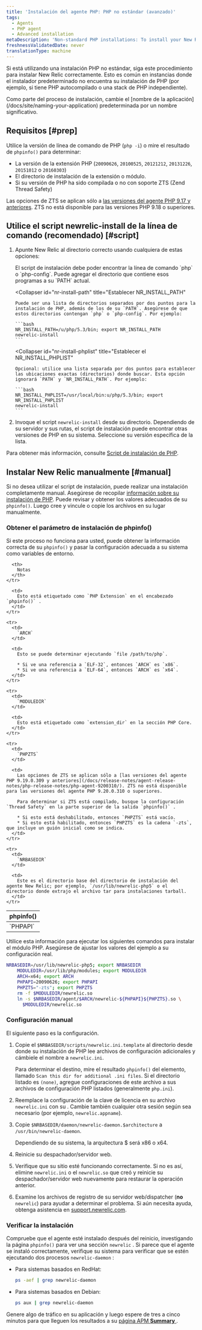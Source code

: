 ```yaml
---
title: 'Instalación del agente PHP: PHP no estándar (avanzado)'
tags:
  - Agents
  - PHP agent
  - Advanced installation
metaDescription: 'Non-standard PHP installations: To install your New Relic PHP agent with the newrelic-install script, or to install manually, start here.'
freshnessValidatedDate: never
translationType: machine
---
```


Si está utilizando una instalación PHP no estándar, siga este procedimiento para instalar New Relic correctamente. Esto es común en instancias donde el instalador predeterminado no encuentra su instalación de PHP (por ejemplo, si tiene PHP autocompilado o una stack de PHP independiente).

<Callout variant="important">
  Como parte del proceso de instalación, cambie el [nombre de la aplicación](/docs/site/naming-your-application) predeterminada por un nombre significativo.
</Callout>

## Requisitos [#prep]

Utilice la versión de línea de comando de PHP (`php -i`) o mire el resultado de `phpinfo()` para determinar:

* La versión de la extensión PHP (`20090626`, `20100525`, `20121212`, `20131226`, `20151012` o `20160303`)
* El directorio de instalación de la extensión o módulo.
* Si su versión de PHP ha sido compilada o no con soporte ZTS (Zend Thread Safety)

Las opciones de ZTS se aplican sólo a [las versiones del agente PHP 9.17 y anteriores](/docs/release-notes/agent-release-notes/php-release-notes/php-agent-9170300/). ZTS no está disponible para las versiones PHP 9.18 o superiores.

## Utilice el script newrelic-install de la línea de comando (recomendado) [#script]

1. Apunte New Relic al directorio correcto usando cualquiera de estas opciones:

   <CollapserGroup>
     <Collapser
       id="add-php-to-path"
       title="Agregue su ubicación PHP a su RUTA"
     >
       El script de instalación debe poder encontrar la línea de comando `php` o `php-config`. Puede agregar el directorio que contiene esos programas a su `PATH` actual.
     </Collapser>

     <Collapser
       id="nr-install-path"
       title="Establecer NR_INSTALL_PATH"
     >
       Puede ser una lista de directorios separados por dos puntos para la instalación de PHP, además de los de su `PATH`. Asegúrese de que estos directorios contengan `php` o `php-config`. Por ejemplo:

       ```bash
       NR_INSTALL_PATH=/u/php/5.3/bin; export NR_INSTALL_PATH
       newrelic-install
       ```
     </Collapser>

     <Collapser
       id="nr-install-phplist"
       title="Establecer el NR_INSTALL_PHPLIST"
     >
       Opcional: utilice una lista separada por dos puntos para establecer las ubicaciones exactas (directorios) donde buscar. Esta opción ignorará `PATH` y `NR_INSTALL_PATH`. Por ejemplo:

       ```bash
       NR_INSTALL_PHPLIST=/usr/local/bin:u/php/5.3/bin; export NR_INSTALL_PHPLIST
       newrelic-install
       ```
     </Collapser>
   </CollapserGroup>

2. Invoque el script `newrelic-install` desde su directorio. Dependiendo de su servidor y sus rutas, el script de instalación puede encontrar otras versiones de PHP en su sistema. Seleccione su versión específica de la lista.

Para obtener más información, consulte [Script de instalación de PHP](/docs/agents/php-agent/installation/newrelic-install-script).

## Instalar New Relic manualmente [#manual]

Si no desea utilizar el script de instalación, puede realizar una instalación completamente manual. Asegúrese de recopilar [información sobre su instalación de PHP](/docs/agents/php-agent/advanced-installation/php-agent-installation-non-standard-php-advanced/#prep). Puede revisar y obtener los valores adecuados de su `phpinfo()`. Luego cree y vincule o copie los archivos en su lugar manualmente.

### Obtener el parámetro de instalación de phpinfo()

Si este proceso no funciona para usted, puede obtener la información correcta de su `phpinfo()` y pasar la configuración adecuada a su sistema como variables de entorno.

<table>
  <thead>
    <tr>
      <th width={125}>
        phpinfo()
      </th>

      <th>
        Notas
      </th>
    </tr>
  </thead>

  <tbody>
    <tr>
      <td>
        `PHPAPI`
      </td>

      <td>
        Esto está etiquetado como `PHP Extension` en el encabezado `phpinfo()` .
      </td>
    </tr>

    <tr>
      <td>
        `ARCH`
      </td>

      <td>
        Esto se puede determinar ejecutando `file /path/to/php`.

        * Si ve una referencia a `ELF-32`, entonces `ARCH` es `x86`.
        * Si ve una referencia a `ELF-64`, entonces `ARCH` es `x64`.
      </td>
    </tr>

    <tr>
      <td>
        `MODULEDIR`
      </td>

      <td>
        Esto está etiquetado como `extension_dir` en la sección PHP Core.
      </td>
    </tr>

    <tr>
      <td>
        `PHPZTS`
      </td>

      <td>
        Las opciones de ZTS se aplican sólo a [las versiones del agente PHP 9.19.0.309 y anteriores](/docs/release-notes/agent-release-notes/php-release-notes/php-agent-9200310/). ZTS no está disponible para las versiones del agente PHP 9.20.0.310 o superiores.

        Para determinar si ZTS está compilado, busque la configuración `Thread Safety` en la parte superior de la salida `phpinfo()` .

        * Si esto está deshabilitado, entonces `PHPZTS` está vacío.
        * Si esto está habilitado, entonces `PHPZTS` es la cadena `-zts`, que incluye un guión inicial como se indica.
      </td>
    </tr>

    <tr>
      <td>
        `NRBASEDIR`
      </td>

      <td>
        Este es el directorio base del directorio de instalación del agente New Relic; por ejemplo, `/usr/lib/newrelic-php5` o el directorio donde extrajo el archivo tar para instalaciones tarball.
      </td>
    </tr>
  </tbody>
</table>

Utilice esta información para ejecutar los siguientes comandos para instalar el módulo PHP. Asegúrese de ajustar los valores del ejemplo a su configuración real.

```bash
NRBASEDIR=/usr/lib/newrelic-php5; export NRBASEDIR
    MODULEDIR=/usr/lib/php/modules; export MODULEDIR
    ARCH=x64; export ARCH
    PHPAPI=20090626; export PHPAPI
    PHPZTS="-zts"; export PHPZTS
    rm -f $MODULEDIR/newrelic.so
    ln -s $NRBASEDIR/agent/$ARCH/newrelic-${PHPAPI}${PHPZTS}.so \
      $MODULEDIR/newrelic.so
```

### Configuración manual

El siguiente paso es la configuración.

1. Copie el `$NRBASEDIR/scripts/newrelic.ini.template` al directorio desde donde su instalación de PHP lee archivos de configuración adicionales y cámbiele el nombre a `newrelic.ini`.

   Para determinar el destino, mire el resultado `phpinfo()` del elemento, llamado `Scan this dir for additional .ini files`. Si el directorio listado es `(none)`, agregue configuraciones de este archivo a sus archivos de configuración PHP listados (generalmente `php.ini`).

2. Reemplace la configuración de la clave de licencia en su archivo `newrelic.ini` con su <InlinePopover type="licenseKey"/>. Cambie también cualquier otra sesión según sea necesario (por ejemplo, `newrelic.appname`).

3. Copie `$NRBASEDIR/daemon/newrelic-daemon.$architecture` a `/usr/bin/newrelic-daemon`.

   Dependiendo de su sistema, la arquitectura $ será x86 o x64.

4. Reinicie su despachador/servidor web.

5. Verifique que su sitio esté funcionando correctamente. Si no es así, elimine `newrelic.ini` o el `newrelic.so` que creó y reinicie su despachador/servidor web nuevamente para restaurar la operación anterior.

6. Examine los archivos de registro de su servidor web/dispatcher (**no** `newrelic`) para ayudar a determinar el problema. Si aún necesita ayuda, obtenga asistencia en [support.newrelic.com](https://support.newrelic.com).

### Verificar la instalación

Compruebe que el agente esté instalado después del reinicio, investigando la página `phpinfo()` para ver una sección `newrelic` . Si parece que el agente se instaló correctamente, verifique su sistema para verificar que se estén ejecutando dos procesos `newrelic-daemon` :

* Para sistemas basados en RedHat:

  ```bash
  ps -aef | grep newrelic-daemon
  ```

* Para sistemas basados en Debian:

  ```bash
  ps aux | grep newrelic-daemon
  ```

Genere algo de tráfico en su aplicación y luego espere de tres a cinco minutos para que lleguen los resultados a su [página APM <DNT>**Summary**</DNT> ](/docs/apm/apm-ui-pages/monitoring/apm-summary-page-view-transaction-apdex-usage-data/).

<InstallFeedback/>